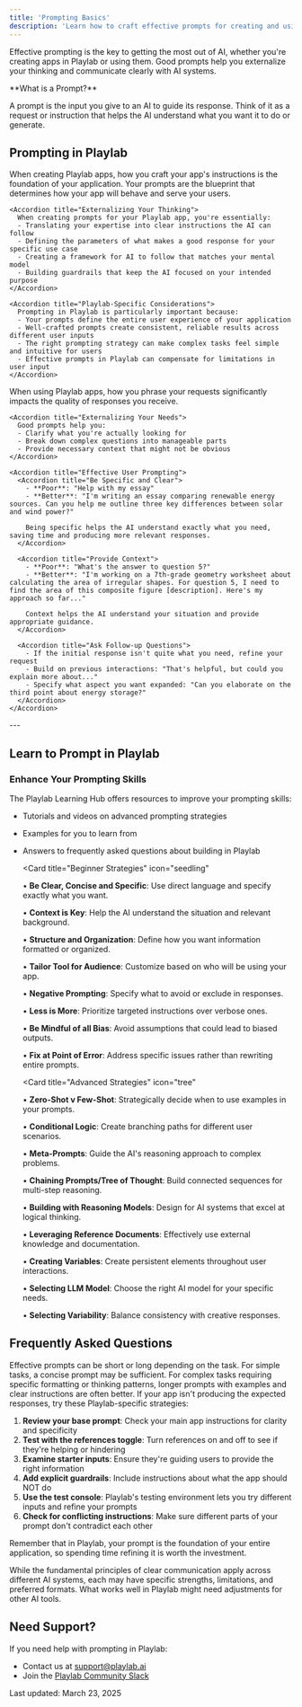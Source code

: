 ```yaml
---
title: 'Prompting Basics'
description: 'Learn how to craft effective prompts for creating and using Playlab apps'
---
```

Effective prompting is the key to getting the most out of AI, whether you're creating apps in Playlab or using them. Good prompts help you externalize your thinking and communicate clearly with AI systems.

<Info>
  **What is a Prompt?**
  
  A prompt is the input you give to an AI to guide its response. Think of it as a request or instruction that helps the AI understand what you want it to do or generate.
</Info>

## <Icon icon="comment-dots" size="24" className="inline-block align-text-bottom" /> Prompting in Playlab

<Tabs>
  <Tab title="🔨 Prompting as a Creator">
    When creating Playlab apps, how you craft your app's instructions is the foundation of your application. Your prompts are the blueprint that determines how your app will behave and serve your users.

    <Accordion title="Externalizing Your Thinking">
      When creating prompts for your Playlab app, you're essentially:
      - Translating your expertise into clear instructions the AI can follow
      - Defining the parameters of what makes a good response for your specific use case
      - Creating a framework for AI to follow that matches your mental model
      - Building guardrails that keep the AI focused on your intended purpose
    </Accordion>

    <Accordion title="Playlab-Specific Considerations">
      Prompting in Playlab is particularly important because:
      - Your prompts define the entire user experience of your application
      - Well-crafted prompts create consistent, reliable results across different user inputs
      - The right prompting strategy can make complex tasks feel simple and intuitive for users
      - Effective prompts in Playlab can compensate for limitations in user input
    </Accordion>
  </Tab>
  
  <Tab title="⌨️ Prompting as a User">
    When using Playlab apps, how you phrase your requests significantly impacts the quality of responses you receive.

    <Accordion title="Externalizing Your Needs">
      Good prompts help you:
      - Clarify what you're actually looking for
      - Break down complex questions into manageable parts
      - Provide necessary context that might not be obvious
    </Accordion>

    <Accordion title="Effective User Prompting">
      <Accordion title="Be Specific and Clear">
        - **Poor**: "Help with my essay"
        - **Better**: "I'm writing an essay comparing renewable energy sources. Can you help me outline three key differences between solar and wind power?"
        
        Being specific helps the AI understand exactly what you need, saving time and producing more relevant responses.
      </Accordion>

      <Accordion title="Provide Context">
        - **Poor**: "What's the answer to question 5?"
        - **Better**: "I'm working on a 7th-grade geometry worksheet about calculating the area of irregular shapes. For question 5, I need to find the area of this composite figure [description]. Here's my approach so far..."
        
        Context helps the AI understand your situation and provide appropriate guidance.
      </Accordion>

      <Accordion title="Ask Follow-up Questions">
        - If the initial response isn't quite what you need, refine your request
        - Build on previous interactions: "That's helpful, but could you explain more about..."
        - Specify what aspect you want expanded: "Can you elaborate on the third point about energy storage?"
      </Accordion>
    </Accordion>
  </Tab>
</Tabs>
---

## <Icon icon="graduation-cap" size="24" className="inline-block align-text-bottom" /> Learn to Prompt in Playlab

### Enhance Your Prompting Skills

The Playlab Learning Hub offers resources to improve your prompting skills:
- Tutorials and videos on advanced prompting strategies
- Examples for you to learn from 
- Answers to frequently asked questions about building in Playlab
 
  <Card 
    title="Beginner Strategies" 
    icon="seedling"
  >
    • **Be Clear, Concise and Specific**: Use direct language and specify exactly what you want.
    
    • **Context is Key**: Help the AI understand the situation and relevant background.
    
    • **Structure and Organization**: Define how you want information formatted or organized.
    
    • **Tailor Tool for Audience**: Customize based on who will be using your app.
    
    • **Negative Prompting**: Specify what to avoid or exclude in responses.
    
    • **Less is More**: Prioritize targeted instructions over verbose ones.
    
    • **Be Mindful of all Bias**: Avoid assumptions that could lead to biased outputs.
    
    • **Fix at Point of Error**: Address specific issues rather than rewriting entire prompts.
  </Card>
  
  <Card 
    title="Advanced Strategies" 
    icon="tree"
  >
    • **Zero-Shot v Few-Shot**: Strategically decide when to use examples in your prompts.
    
    • **Conditional Logic**: Create branching paths for different user scenarios.
    
    • **Meta-Prompts**: Guide the AI's reasoning approach to complex problems.
    
    • **Chaining Prompts/Tree of Thought**: Build connected sequences for multi-step reasoning.
    
    • **Building with Reasoning Models**: Design for AI systems that excel at logical thinking.
    
    • **Leveraging Reference Documents**: Effectively use external knowledge and documentation.
    
    • **Creating Variables**: Create persistent elements throughout user interactions.
    
    • **Selecting LLM Model**: Choose the right AI model for your specific needs.
    
    • **Selecting Variability**: Balance consistency with creative responses.
  </Card>

## <Icon icon="circle-question" size="24" className="inline-block align-text-bottom" /> Frequently Asked Questions

<Accordion title="How long should my prompts be?">
  Effective prompts can be short or long depending on the task. For simple tasks, a concise prompt may be sufficient. For complex tasks requiring specific formatting or thinking patterns, longer prompts with examples and clear instructions are often better.
</Accordion>

<Accordion title="What if my Playlab app isn't responding the way I expected?">
  If your app isn't producing the expected responses, try these Playlab-specific strategies:
  
  1. **Review your base prompt**: Check your main app instructions for clarity and specificity
  2. **Test with the references toggle**: Turn references on and off to see if they're helping or hindering
  3. **Examine starter inputs**: Ensure they're guiding users to provide the right information
  4. **Add explicit guardrails**: Include instructions about what the app should NOT do
  5. **Use the test console**: Playlab's testing environment lets you try different inputs and refine your prompts
  6. **Check for conflicting instructions**: Make sure different parts of your prompt don't contradict each other
  
  Remember that in Playlab, your prompt is the foundation of your entire application, so spending time refining it is worth the investment.
</Accordion>

<Accordion title="Can I use the same prompting techniques for different AI tools?">
  While the fundamental principles of clear communication apply across different AI systems, each may have specific strengths, limitations, and preferred formats. What works well in Playlab might need adjustments for other AI tools.
</Accordion>

## <Icon icon="bullhorn" size="24" className="inline-block align-text-bottom" /> Need Support?

If you need help with prompting in Playlab:

* Contact us at [support@playlab.ai](mailto:support@playlab.ai)
* Join the [Playlab Community Slack](https://join.slack.com/t/playlabcommunity/shared_invite/zt-31mhwj7nl-49e1Mw5fYpyHJGOFyDIFtA)

Last updated: March 23, 2025